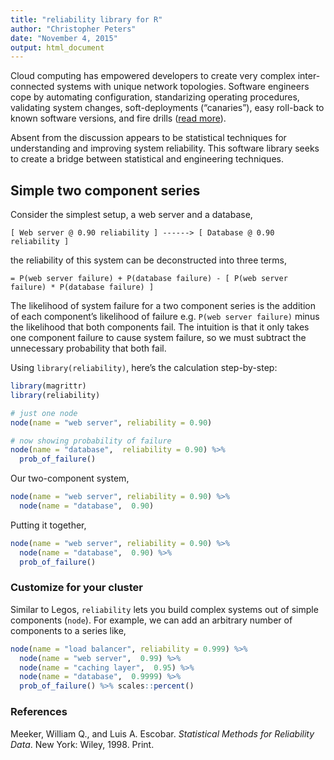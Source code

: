 ```yaml
---
title: "reliability library for R"
author: "Christopher Peters"
date: "November 4, 2015"
output: html_document
---
```


Cloud computing has empowered developers to create very complex inter-connected systems with unique network topologies. Software engineers cope by automating configuration, standarizing operating procedures, validating system changes, soft-deployments ("canaries"), easy roll-back to known software versions, and fire drills ([read more](http://queue.acm.org/detail.cfm?id=2839461)).

Absent from the discussion appears to be statistical techniques for understanding and improving system reliability. This software library seeks to create a bridge between statistical and engineering techniques.

## Simple two component series

Consider the simplest setup, a web server and a database,

`[ Web server @ 0.90 reliability ] ------> [ Database @ 0.90 reliability ]`

the reliability of this system can be deconstructed into three terms,

`= P(web server failure) + P(database failure) - [ P(web server failure) * P(database failure) ]`

The likelihood of system failure for a two component series is the addition of each component's likelihood of failure e.g. `P(web server failure)` minus the likelihood that both components fail. The intuition is that it only takes one component failure to cause system failure, so we must subtract the unnecessary probability that both fail.

Using `library(reliability)`, here's the calculation step-by-step:

```r
library(magrittr)
library(reliability)

# just one node
node(name = "web server", reliability = 0.90)

# now showing probability of failure
node(name = "database",  reliability = 0.90) %>%
  prob_of_failure()
```

Our two-component system,

```r
node(name = "web server", reliability = 0.90) %>%
  node(name = "database",  0.90)
```

Putting it together,

```r
node(name = "web server", reliability = 0.90) %>%
  node(name = "database",  0.90) %>%
  prob_of_failure()
```

### Customize for your cluster

Similar to Legos, `reliability` lets you build complex systems out of simple components (`node`). For example, we can add an arbitrary number of components to a series like,

```r
node(name = "load balancer", reliability = 0.999) %>%
  node(name = "web server",  0.99) %>%
  node(name = "caching layer",  0.95) %>%
  node(name = "database",  0.9999) %>%
  prob_of_failure() %>% scales::percent()
```



### References

Meeker, William Q., and Luis A. Escobar. _Statistical Methods for Reliability Data_. New York: Wiley, 1998. Print.


